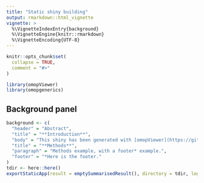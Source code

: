 ```yaml
---
title: "Static shiny building"
output: rmarkdown::html_vignette
vignette: >
  %\VignetteIndexEntry{background}
  %\VignetteEngine{knitr::rmarkdown}
  %\VignetteEncoding{UTF-8}
---
```


```r
knitr::opts_chunk$set(
  collapse = TRUE,
  comment = "#>"
)
```

```r
library(omopViewer)
library(omopgenerics)
```

## Background panel

```r
background <- c(
  "header" = "Abstract",
  "title" = "**Introduction**",
  "body" = "This shiny has been generated with [omopViewer](https://github.com/oxford-pharmacoepi/omopViewer).",
  "title" = "**Methods**",
  "paragraph" = "Methods example, with a footer* example.",
  "footer" = "*Here is the footer."
)
tdir <- here::here()
exportStaticApp(result = emptySummarisedResult(), directory = tdir, logo = NULL, background = background, theme = "theme1", open = FALSE)
```
